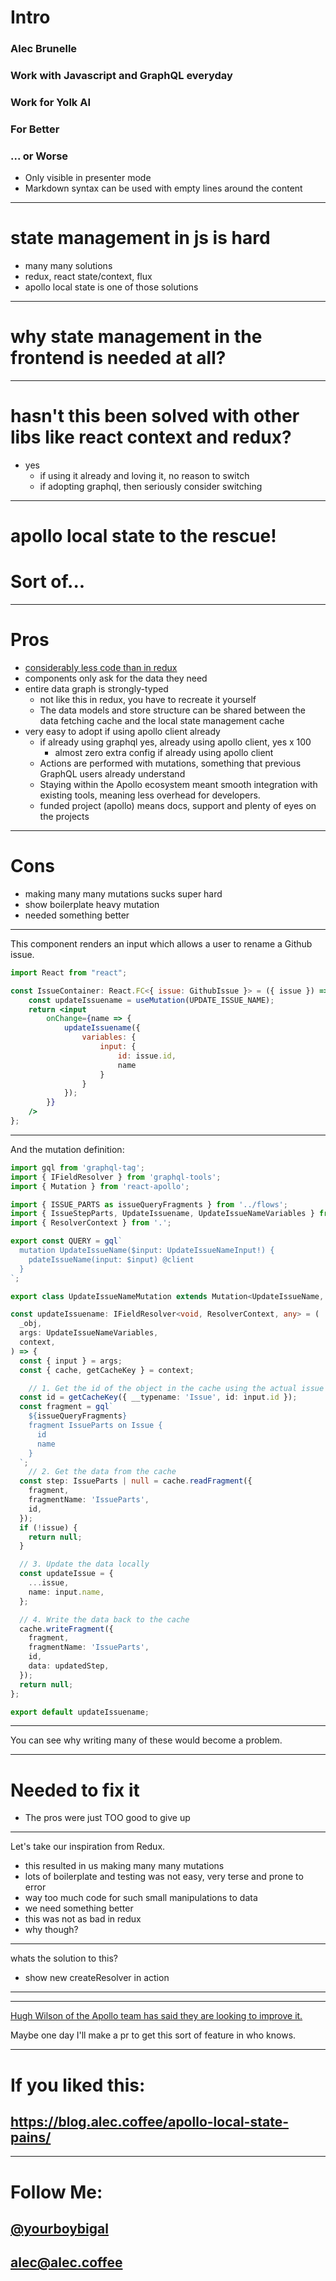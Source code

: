 

# Intro

### Alec Brunelle

### Work with Javascript and GraphQL everyday

### Work for Yolk AI

<Appear>
  <h3>For Better</h3>
  <h3>... or Worse</h3>
</Appear>

<Notes>

- Only visible in presenter mode
- Markdown syntax can be used with empty lines around the content

</Notes>

---

# state management in js is hard

<Notes>

- many many solutions
- redux, react state/context, flux
- apollo local state is one of those solutions

</Notes>

---

# why state management in the frontend is needed at all?

---

# hasn't this been solved with other libs like react context and redux?

* yes
  * if using it already and loving it, no reason to switch
  * if adopting graphql, then seriously consider switching

---

# apollo local state to the rescue!

<Appear>
    <h1>Sort of...</h1>
</Appear>

---

# Pros

- [considerably less code than in redux](https://blog.apollographql.com/reducing-our-redux-code-with-react-apollo-5091b9de9c2a)
- components only ask for the data they need
- entire data graph is strongly-typed
    - not like this in redux, you have to recreate it yourself
    - The data models and store structure can be shared between the data fetching cache and the local state management cache
- very easy to adopt if using apollo client already
    - if already using graphql yes, already using apollo client, yes x 100
        - almost zero extra config if already using apollo client
    - Actions are performed with mutations, something that previous GraphQL users already understand
    - Staying within the Apollo ecosystem meant smooth integration with existing tools, meaning less overhead for developers.
    - funded project (apollo) means docs, support and plenty of eyes on the projects

---

# Cons

- making many many mutations sucks super hard
- show boilerplate heavy mutation
- needed something better

---

This component renders an input which allows a user to rename a Github issue.

```jsx
import React from "react";

const IssueContainer: React.FC<{ issue: GithubIssue }> = ({ issue }) => {
    const updateIssuename = useMutation(UPDATE_ISSUE_NAME);
    return <input
        onChange={name => {
            updateIssuename({
                variables: {
                    input: {
                        id: issue.id,
                        name
                    }
                }
            });
        }}
    />
};
```

---

And the mutation definition:

```typescript
import gql from 'graphql-tag';
import { IFieldResolver } from 'graphql-tools';
import { Mutation } from 'react-apollo';

import { ISSUE_PARTS as issueQueryFragments } from '../flows';
import { IssueStepParts, UpdateIssuename, UpdateIssueNameVariables } from '../../graphql-types';
import { ResolverContext } from '.';

export const QUERY = gql`
  mutation UpdateIssueName($input: UpdateIssueNameInput!) {
    pdateIssueName(input: $input) @client
  }
`;

export class UpdateIssueNameMutation extends Mutation<UpdateIssueName, UpdateIssueNameVariables> {}

const updateIssuename: IFieldResolver<void, ResolverContext, any> = (
  _obj,
  args: UpdateIssueNameVariables,
  context,
) => {
  const { input } = args;
  const { cache, getCacheKey } = context;

    // 1. Get the id of the object in the cache using the actual issue id
  const id = getCacheKey({ __typename: 'Issue', id: input.id });
  const fragment = gql`
    ${issueQueryFragments}
    fragment IssueParts on Issue {
      id
      name
    }
  `;
    // 2. Get the data from the cache
  const step: IssueParts | null = cache.readFragment({
    fragment,
    fragmentName: 'IssueParts',
    id,
  });
  if (!issue) {
    return null;
  }

  // 3. Update the data locally
  const updateIssue = {
    ...issue,
    name: input.name,
  };

  // 4. Write the data back to the cache
  cache.writeFragment({
    fragment,
    fragmentName: 'IssueParts',
    id,
    data: updatedStep,
  });
  return null;
};

export default updateIssuename;
```

---

You can see why writing many of these would become a problem.


---

# Needed to fix it

* The pros were just TOO good to give up

---

Let's take our inspiration from Redux.

- this resulted in us making many many mutations
- lots of boilerplate and testing was not easy, very terse and prone to error
- way too much code for such small manipulations to data
- we need something better
- this was not as bad in redux
- why though?

---

whats the solution to this?

* show new createResolver in action

---



---

[Hugh Wilson of the Apollo team has said they are looking to improve it.](https://spectrum.chat/apollo/apollo-link-state/apollo-link-state-vs-redux-vs-react-hooks-context~dcb1118c-8819-4593-8b22-040229ed4282?m=MTU1MTM3ODkzNjcxNg==)


Maybe one day I'll make a pr to get this sort of feature in who knows.

---

# If you liked this:

## https://blog.alec.coffee/apollo-local-state-pains/

---

# Follow Me:

## [@yourboybigal](https://twitter.com/yourboybigal)

## [alec@alec.coffee](mailto:alec@alec.coffee)
